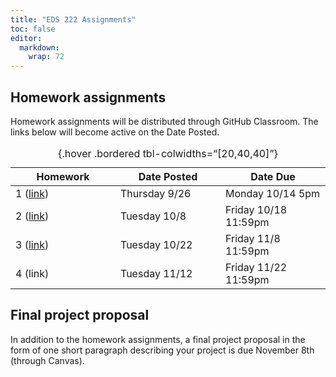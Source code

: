 ```yaml
---
title: "EDS 222 Assignments"
toc: false
editor: 
  markdown: 
    wrap: 72
---
```


## Homework assignments

Homework assignments will be distributed through GitHub Classroom. The
links below will become active on the Date Posted.

| Homework | Date Posted | Date Due |
|----|----|----|
| 1 ([link](https://classroom.github.com/a/1Rml_wbC)) | Thursday 9/26 | Monday 10/14 5pm |
| 2 ([link](https://classroom.github.com/a/mlJ3iaU4)) | Tuesday 10/8 | Friday 10/18 11:59pm |
| 3 ([link](https://classroom.github.com/a/bDJFkAYN)) | Tuesday 10/22 | Friday 11/8 11:59pm |
| 4 (link) | Tuesday 11/12 | Friday 11/22 11:59pm |

: {.hover .bordered tbl-colwidths="\[20,40,40\]"}

## Final project proposal

In addition to the homework assignments, a final project proposal in the
form of one short paragraph describing your project is due November 8th
(through Canvas).
